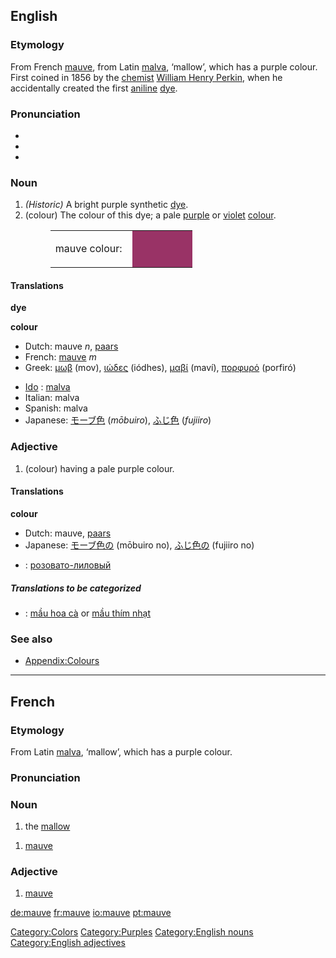 ==English==
{{wikipedia}}
===Etymology===
From French [[mauve#French|mauve]], from Latin [[malva]], ‘mallow’, which has a purple colour. First coined in 1856 by the [[chemist]] [[w:William Henry Perkin|William Henry Perkin]], when he accidentally created the first [[aniline]] [[dye]].

===Pronunciation===
*{{IPA|/məʊv/}}
*{{audio|en-us-mauve.ogg|Audio (US)}}
*{{audio|en-us-mauve2.ogg|Audio (US) (alternate)}}

===Noun===
{{en-noun-reg}}
# ''(Historic)'' A bright purple synthetic [[dye]].
#(colour) The colour of this dye; a pale [[purple]] or [[violet]] [[color|colour]].
#:<table><tr><td>mauve colour: &nbsp;</td><td bgcolor="#993366" width="80">&nbsp; </td></tr></table>

{{seeCites}}

====Translations====
'''dye'''
{{top}}
{{mid}}
{{bottom}}

'''colour'''
{{top}}
*Dutch: mauve ''n'', [[paars]] {{n}}
*French: [[mauve#French|mauve]] ''m''
*Greek: [[μωβ]] (mov), [[ιώδες]] (iódhes), [[μαβί]] (maví), [[πορφυρό]] (porfiró)
{{mid}}
*[[Ido]] : [[malva]]
*Italian: malva
*Spanish: malva
*Japanese: [[モーブ色]] (''mōbuiro''), [[ふじ色]] (''fujiiro'')
{{bottom}}

===Adjective===
{{en-adj-more}}
#(colour) having a pale purple colour. 

{{seeCites}}

====Translations====
'''colour'''
{{top}}
*Dutch: mauve, [[paars]]
*Japanese: [[モーブ色]]の (mōbuiro no), [[ふじ色]]の (fujiiro no)
{{mid}}
* {{ru}}: [[розовато-лиловый]]
{{bottom}}

=====Translations to be categorized=====
{{checktrans}}
<!--Remove this section once all of the translations below have been moved into the tables above.-->
*{{ttbc|Vietnamese}}: [[mầu hoa cà]] or [[mầu thím nhạt]]

===See also===
*[[Wiktionary_Appendix:Colours|Appendix:Colours]]

[[Category:Colors]]
[[Category:Purples]]
[[Category:English nouns]]
[[Category:English adjectives]]


----

==French==
===Etymology===
From Latin [[malva]], ‘mallow’, which has a purple colour.

===Pronunciation===
{{IPA|/mov/}}

===Noun===
{{fr-noun-reg|f}}
# the [[mallow]]

{{fr-noun-reg|m}}
# [[mauve#English|mauve]]

===Adjective===
{{fr-adj|feminine=mauve}}

# [[mauve#English|mauve]]

[[de:mauve]]
[[fr:mauve]]
[[io:mauve]]
[[pt:mauve]]
